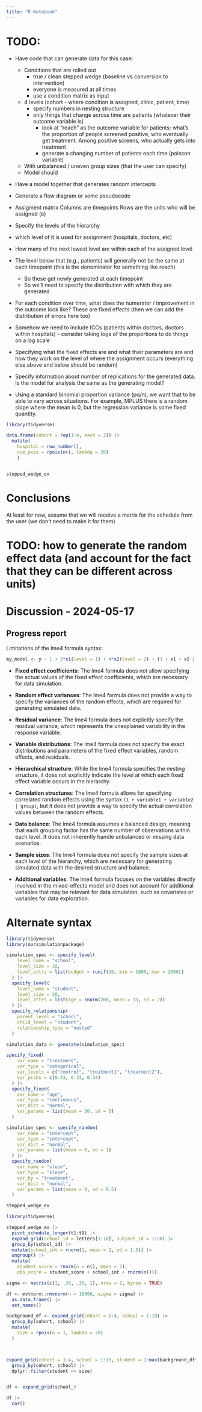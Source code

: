 ```yaml
---
title: "R Notebook"
---
```


# TODO:

- Have code that can generate data for this case:
  - Conditions that are rolled out
      - true / clean stepped wedge (baseline vs conversion to intervention)
      - everyone is measured at all times
      - use a condition matrix as input
  - 4 levels (cohort - where condition is assigned, clinic, patient, time)
      - specify numbers in nesting structure
      - only things that change across time are patients (whatever their outcome variable is)
          - look at "reach" as the outcome variable for patients: what's the proportion of people screened positive, who eventually get treatment. Among positive screens, who actually gets into treatment
          - generate a changing number of patients each time (poisson variable)
  - With unbalanced / uneven group sizes (that the user can specify)
  - Model should 


- Have a model together that generates random intercepts
- Generate a flow diagram or some pseudocode



- Assigment matrix
  Columns are timepoints
  Rows are the units who will be assigned (e)

- Specify the levels of the hierarchy
- which level of it is used for assignment (hospitals, doctors, etc)
- How many of the next lowest level are within each of the assigned level
- The level below that (e.g., patients) will generally not be the same at each timepoint (this is the denominator for something like reach)
    - So these get newly generated at each timepoint
    - So we'll need to specify the distribution with which they are generated
- For each condition over time, what does the numerator / improvement in the outcome look like? These are fixed effects (then we can add the distribution of errors here too)
- Somehow we need to include ICCs (patients within doctors, doctors within hospitals) - consider taking logs of the proportions to do things on a log scale

- Specifying what the fixed effects are and what their parameters are and how they work on the level of where the assignment occurs (everything else above and below should be random)

- Specify information about number of replications for the generated data. Is the model for analysis the same as the generating model?

- Using a standard binomial proportion variance (pq/n), we want that to be able to vary across situations. For example, MPLUS there is a random slope where the mean is 0, but the regression variance is some fixed quantity.
 
```r
library(tidyverse)

data.frame(cohort = rep(1:4, each = 2)) |> 
  mutate(
    hospital = row_number(),
    num_pcps = rpois(n(), lambda = 20)
    )


stepped_wedge_ex
```


# Conclusions

At least for now, assume that we will receive a matrix for the schedule from the user (we don't need to make it for them)

# TODO: how to generate the random effect data (and account for the fact that they can be different across units)

# Discussion - 2024-05-17

## Progress report

Limitations of the lme4 formula syntax:

```r
my_model <- y ~ 1 + 3*x1(level = 1) + 4*x2(level = 2) + (1 + x1 + x2 | group)
```

- **Fixed effect coefficients**: The lme4 formula does not allow specifying the actual values of the fixed effect coefficients, which are necessary for data simulation.

 - **Random effect variances**: The lme4 formula does not provide a way to specify the variances of the random effects, which are required for generating simulated data.
 
 - **Residual variance**: The lme4 formula does not explicitly specify the residual variance, which represents the unexplained variability in the response variable.
 
 - **Variable distributions**: The lme4 formula does not specify the exact distributions and parameters of the fixed effect variables, random effects, and residuals.
 
 - **Hierarchical structure**: While the lme4 formula specifies the nesting structure, it does not explicitly indicate the level at which each fixed effect variable occurs in the hierarchy.
 
 - **Correlation structures**: The lme4 formula allows for specifying correlated random effects using the syntax `(1 + variable1 + variable2 | group)`, but it does not provide a way to specify the actual correlation values between the random effects.
 
 - **Data balance**: The lme4 formula assumes a balanced design, meaning that each grouping factor has the same number of observations within each level. It does not inherently handle unbalanced or missing data scenarios.
 
 - **Sample sizes**: The lme4 formula does not specify the sample sizes at each level of the hierarchy, which are necessary for generating simulated data with the desired structure and balance.
 
 - **Additional variables**: The lme4 formula focuses on the variables directly involved in the mixed-effects model and does not account for additional variables that may be relevant for data simulation, such as covariates or variables for data exploration.
 
 
# Alternate syntax

```r
library(tidyverse)
library(oursimulationpackage)

simulation_spec <- specify_level(
    level_name = "school",
    level_size = 10,
    level_attrs = list(budget = runif(10, min = 1000, max = 2000))
  ) |>
  specify_level(
    level_name = "student",
    level_size = 20,
    level_attrs = list(age = rnorm(200, mean = 13, sd = 2))
  ) |>
  specify_relationship(
    parent_level = "school",
    child_level = "student",
    relationship_type = "nested"
  )

simulation_data <- generate(simulation_spec)
```


```r
specify_fixed(
    var_name = "treatment",
    var_type = "categorical",
    var_levels = c("control", "treatment1", "treatment2"),
    var_probs = c(0.33, 0.33, 0.34)
  ) |>
  specify_fixed(
    var_name = "age",
    var_type = "continuous",
    var_dist = "normal",
    var_params = list(mean = 30, sd = 5)
  )

simulation_spec <- specify_random(
    var_name = "intercept",
    var_type = "intercept",
    var_dist = "normal",
    var_params = list(mean = 0, sd = 1)
  ) |>
  specify_random(
    var_name = "slope",
    var_type = "slope",
    var_by = "treatment",
    var_dist = "normal",
    var_params = list(mean = 0, sd = 0.5)
  )
```

```r
stepped_wedge_ex
```

```r
library(tidyverse)

stepped_wedge_ex |> 
  pivot_schedule_longer(t1:t9) |> 
  expand_grid(school_id = letters[1:10], subject_id = 1:20) |> 
  group_by(school_id) |> 
  mutate(school_int = rnorm(1, mean = 2, sd = 1.5)) |> 
  ungroup() |> 
  mutate(
    student_score = rnorm(n = n(), mean = 3),
    obs_score = student_score + school_int + rnorm(n())) 
```


```r
sigma <- matrix(c(1, .30, .30, 1), nrow = 2, byrow = TRUE)

df <- mvtnorm::rmvnorm(n = 10000, sigma = sigma) |> 
  as.data.frame() |> 
  set_names()

background_df <- expand_grid(cohort = 1:4, school = 1:10) |> 
  group_by(cohort, school) |> 
  mutate(
    size = rpois(n = 1, lambda = 20)
  )



expand_grid(cohort = 1:4, school = 1:10, student = 1:max(background_df$size)) |> 
  group_by(cohort, school) |> 
  dplyr::filter(student <= size)


df <- expand_grid(school_)

df |> 
  cor()
```















